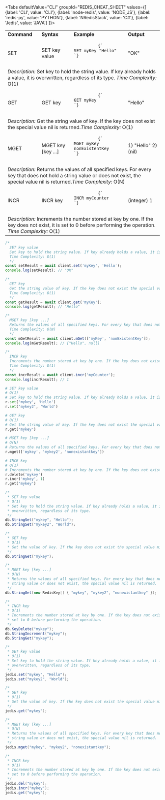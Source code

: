 
<Tabs
  defaultValue="CLI"
  groupId="REDIS_CHEAT_SHEET"
  values={[
    {label: 'CLI', value: 'CLI'},
    {label: 'node-redis', value: 'NODE_JS'},
    {label: 'redis-py', value: 'PYTHON'},
    {label: 'NRedisStack', value: 'C#'},
    {label: 'Jedis', value: 'JAVA'}
  ]}>

<TabItem value="CLI">

<table>
  <tbody>
    <tr>
      <td>
        <strong>Command</strong>
      </td>
      <td>
        <strong>Syntax</strong>
      </td>
      <td>
        <strong>Example</strong>
      </td>
      <td>
        <strong>Output</strong>
      </td>
    </tr>
    <tr>
      <td>SET</td>
      <td>SET key value</td>
      <td>
        <pre>
          <code>{`
SET myKey "Hello"
`}</code>
        </pre>
      </td>
      <td>"OK"</td>
    </tr>
    <tr>
      <td colspan="4">
        <em>Description:</em> Set key to hold the string value. If key already
        holds a value, it is overwritten, regardless of its type.
        <em>Time Complexity:</em> O(1)
      </td>
    </tr>
    <tr>
      <td>GET</td>
      <td>GET key</td>
      <td>
        <pre>
          <code>{`
GET myKey
`}</code>
        </pre>
      </td>
      <td>"Hello"</td>
    </tr>
    <tr>
      <td colspan="4">
        <em>Description:</em> Get the string value of key. If the key does not
        exist the special value nil is returned.<em>Time Complexity:</em> O(1)
      </td>
    </tr>
    <tr>
      <td>MGET</td>
      <td>MGET key [key ...]</td>
      <td>
        <pre>
          <code>{`
MGET myKey nonExistentKey
`}</code>
        </pre>
      </td>
      <td>1) "Hello" 2) (nil)</td>
    </tr>
    <tr>
      <td colspan="4">
        <em>Description:</em> Returns the values of all specified keys. For
        every key that does not hold a string value or does not exist, the
        special value nil is returned.<em>Time Complexity:</em> O(N)
      </td>
    </tr>
    <tr>
      <td>INCR</td>
      <td>INCR key</td>
      <td>
        <pre>
          <code>{`
INCR myCounter
`}</code>
        </pre>
      </td>
      <td>(integer) 1</td>
    </tr>
    <tr>
      <td colspan="4">
        <em>Description:</em> Increments the number stored at key by one. If the
        key does not exist, it is set to 0 before performing the operation.
        <em>Time Complexity:</em> O(1)
      </td>
    </tr>
  </tbody>
</table>

</TabItem>

<TabItem value="NODE_JS">

```js
/*
  SET key value
  Set key to hold the string value. If key already holds a value, it is overwritten, regardless of its type.
  Time Complexity: O(1)
  */
const setResult = await client.set('myKey', 'Hello');
console.log(setResult); // "OK"

/*
  GET key
  Get the string value of key. If the key does not exist the special value nil is returned.
  Time Complexity: O(1)
  */
const getResult = await client.get('myKey');
console.log(getResult); // "Hello"

/*
  MGET key [key ...]
  Returns the values of all specified keys. For every key that does not hold a string value or does not exist, the special value nil is returned.
  Time Complexity: O(N)
  */
const mGetResult = await client.mGet(['myKey', 'nonExistentKey']);
console.log(mGetResult); // ["Hello", null]

/*
  INCR key
  Increments the number stored at key by one. If the key does not exist, it is set to 0 before performing the operation.
  Time Complexity: O(1)
  */
const incrResult = await client.incr('myCounter');
console.log(incrResult); // 1
```

</TabItem>

<TabItem value="PYTHON">

```python
# SET key value
# O(1)
# Set key to hold the string value. If key already holds a value, it is overwritten, regardless of its type.
r.set('mykey', 'Hello')
r.set('mykey2', 'World')

# GET key
# O(1)
# Get the string value of key. If the key does not exist the special value nil is returned.
r.get('mykey')

# MGET key [key ...]
# O(N)
# Returns the values of all specified keys. For every key that does not hold a string value or does not exist, the special value nil is returned.
r.mget(['mykey', 'mykey2', 'nonexistantkey'])

# INCR key
# O(1)
# Increments the number stored at key by one. If the key does not exist, it is set to 0 before performing the operation.
r.delete('mykey')
r.incr('mykey', 1)
r.get('mykey')
```

</TabItem>

<TabItem value="C#">

```csharp
/*
 * SET key value
 * O(1)
 * Set key to hold the string value. If key already holds a value, it is
 * overwritten, regardless of its type.
 */
db.StringSet("mykey", "Hello");
db.StringSet("mykey2", "World");

/*
 * GET key
 * O(1)
 * Get the value of key. If the key does not exist the special value nil
 */
db.StringGet("mykey");

/*
 * MGET key [key ...]
 * O(N)
 * Returns the values of all specified keys. For every key that does not hold a
 * string value or does not exist, the special value nil is returned.
 */
db.StringGet(new RedisKey[] { "mykey", "mykey2", "nonexistantkey" });

/*
 * INCR key
 * O(1)
 * Increments the number stored at key by one. If the key does not exist, it is
 * set to 0 before performing the operation.
 */
db.KeyDelete("mykey");
db.StringIncrement("mykey");
db.StringGet("mykey");
```

</TabItem>

<TabItem value="JAVA">

```java
/*
 * SET key value
 * O(1)
 * Set key to hold the string value. If key already holds a value, it is
 * overwritten, regardless of its type.
 */
jedis.set("mykey", "Hello");
jedis.set("mykey2", "World");

/*
 * GET key
 * O(1)
 * Get the value of key. If the key does not exist the special value nil
 */
jedis.get("mykey");

/*
 * MGET key [key ...]
 * O(N)
 * Returns the values of all specified keys. For every key that does not hold a
 * string value or does not exist, the special value nil is returned.
 */
jedis.mget("mykey", "mykey2", "nonexistantkey");

/*
 * INCR key
 * O(1)
 * Increments the number stored at key by one. If the key does not exist, it is
 * set to 0 before performing the operation.
 */
jedis.del("mykey");
jedis.incr("mykey");
jedis.get("mykey");
```

</TabItem>

</Tabs>
